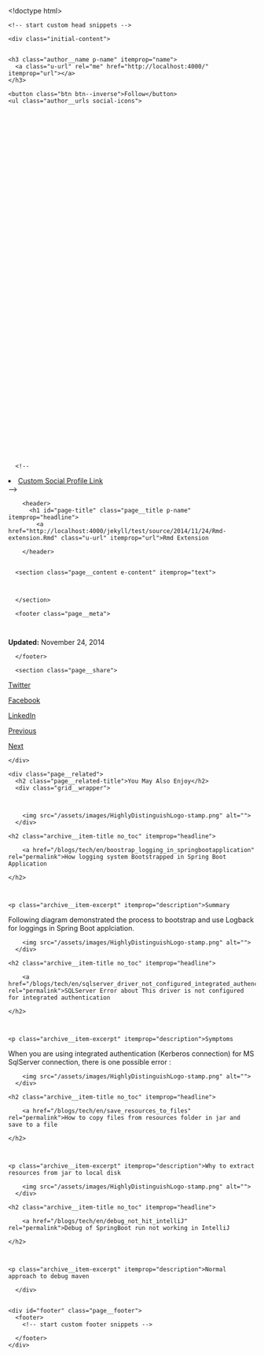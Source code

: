 <!doctype html>
<!--
  Minimal Mistakes Jekyll Theme 4.24.0 by Michael Rose
  Copyright 2013-2020 Michael Rose - mademistakes.com | @mmistakes
  Free for personal and commercial use under the MIT license
  https://github.com/mmistakes/minimal-mistakes/blob/master/LICENSE
-->
<html lang="en" class="no-js">
  <!-- CSS only -->
<link href="https://cdn.jsdelivr.net/npm/bootstrap@5.1.2/dist/css/bootstrap.min.css" rel="stylesheet" integrity="sha384-uWxY/CJNBR+1zjPWmfnSnVxwRheevXITnMqoEIeG1LJrdI0GlVs/9cVSyPYXdcSF" crossorigin="anonymous">

<!--google fonts-->
<link href="https://fonts.googleapis.com/icon?family=Material+Icons" rel="stylesheet">

  <head>
    <meta charset="utf-8">

<!-- begin _includes/seo.html --><title>Rmd Extension - Highly Distinguish</title>
<meta name="description" content="Highly Distinguish pty. ltd.">



<meta property="og:type" content="article">
<meta property="og:locale" content="en_US">
<meta property="og:site_name" content="Highly Distinguish">
<meta property="og:title" content="Rmd Extension">
<meta property="og:url" content="http://localhost:4000/jekyll/test/source/2014/11/24/Rmd-extension.Rmd">


  <meta property="og:description" content="Highly Distinguish pty. ltd.">







  <meta property="article:published_time" content="2014-11-24T00:00:00+11:00">






<link rel="canonical" href="http://localhost:4000/jekyll/test/source/2014/11/24/Rmd-extension.Rmd">




<script type="application/ld+json">
  {
    "@context": "https://schema.org",
    
      "@type": "Person",
      "name": null,
      "url": "http://localhost:4000/"
    
  }
</script>







<!-- end _includes/seo.html -->



  <link href="/feed.xml" type="application/atom+xml" rel="alternate" title="Highly Distinguish Feed">


<!-- https://t.co/dKP3o1e -->
<meta name="viewport" content="width=device-width, initial-scale=1.0">

<script>
  document.documentElement.className = document.documentElement.className.replace(/\bno-js\b/g, '') + ' js ';
</script>

<!-- For all browsers -->
<link rel="stylesheet" href="/assets/css/main.css">
<link rel="preload" href="https://cdn.jsdelivr.net/npm/@fortawesome/fontawesome-free@5/css/all.min.css" as="style" onload="this.onload=null;this.rel='stylesheet'">
<noscript><link rel="stylesheet" href="https://cdn.jsdelivr.net/npm/@fortawesome/fontawesome-free@5/css/all.min.css"></noscript>
<link rel="stylesheet" href="/assets/css/blog.css">


    <!-- start custom head snippets -->

<!-- insert favicons. use https://realfavicongenerator.net/ -->

<!-- end custom head snippets -->

  </head>

  <body class="layout--single">


    <div class="initial-content">
      



<div id="main" role="main">
  
  <div class="sidebar sticky">
  


<div itemscope itemtype="https://schema.org/Person" class="h-card">

  

  <div class="author__content">
    <h3 class="author__name p-name" itemprop="name">
      <a class="u-url" rel="me" href="http://localhost:4000/" itemprop="url"></a>
    </h3>
    
  </div>

  <div class="author__urls-wrapper">
    <button class="btn btn--inverse">Follow</button>
    <ul class="author__urls social-icons">
      

      

      

      

      

      

      

      

      

      

      

      

      

      

      

      

      

      

      

      

      

      

      

      

      

      

      <!--
  <li>
    <a href="http://link-to-whatever-social-network.com/user/" itemprop="sameAs" rel="nofollow noopener noreferrer me">
      <i class="fas fa-fw" aria-hidden="true"></i> Custom Social Profile Link
    </a>
  </li>
-->
    </ul>
  </div>
</div>
  
  </div>



  <article class="page h-entry" itemscope itemtype="https://schema.org/CreativeWork">
    <meta itemprop="headline" content="Rmd Extension">
    <meta itemprop="description" content="">
    <meta itemprop="datePublished" content="2014-11-24T00:00:00+11:00">
    

    <div class="page__inner-wrap">
      
        <header>
          <h1 id="page-title" class="page__title p-name" itemprop="headline">
            <a href="http://localhost:4000/jekyll/test/source/2014/11/24/Rmd-extension.Rmd" class="u-url" itemprop="url">Rmd Extension
</a>
          </h1>
          


        </header>
      

      <section class="page__content e-content" itemprop="text">
        
        
        
      </section>

      <footer class="page__meta">
        
        


        

  <p class="page__date"><strong><i class="fas fa-fw fa-calendar-alt" aria-hidden="true"></i> Updated:</strong> <time class="dt-published" datetime="2014-11-24T00:00:00+11:00">November 24, 2014</time></p>

      </footer>

      <section class="page__share">
  

  <a href="https://twitter.com/intent/tweet?text=Rmd+Extension%20http%3A%2F%2Flocalhost%3A4000%2Fjekyll%2Ftest%2Fsource%2F2014%2F11%2F24%2FRmd-extension.Rmd" class="btn btn--twitter" onclick="window.open(this.href, 'window', 'left=20,top=20,width=500,height=500,toolbar=1,resizable=0'); return false;" title="Share on Twitter"><i class="fab fa-fw fa-twitter" aria-hidden="true"></i><span> Twitter</span></a>

  <a href="https://www.facebook.com/sharer/sharer.php?u=http%3A%2F%2Flocalhost%3A4000%2Fjekyll%2Ftest%2Fsource%2F2014%2F11%2F24%2FRmd-extension.Rmd" class="btn btn--facebook" onclick="window.open(this.href, 'window', 'left=20,top=20,width=500,height=500,toolbar=1,resizable=0'); return false;" title="Share on Facebook"><i class="fab fa-fw fa-facebook" aria-hidden="true"></i><span> Facebook</span></a>

  <a href="https://www.linkedin.com/shareArticle?mini=true&url=http%3A%2F%2Flocalhost%3A4000%2Fjekyll%2Ftest%2Fsource%2F2014%2F11%2F24%2FRmd-extension.Rmd" class="btn btn--linkedin" onclick="window.open(this.href, 'window', 'left=20,top=20,width=500,height=500,toolbar=1,resizable=0'); return false;" title="Share on LinkedIn"><i class="fab fa-fw fa-linkedin" aria-hidden="true"></i><span> LinkedIn</span></a>
</section>


      
  <nav class="pagination">
    
      <a href="/jekyll/site/release/2014/11/13/jekyll-2-5-2-released.html" class="pagination--pager" title="Jekyll 2.5.2 Released
">Previous</a>
    
    
      <a href="/jekyll/site/team/2014/12/18/alfredxing-welcome-to-jekyll-core.html" class="pagination--pager" title="Alfred Xing has joined the Jekyll core team
">Next</a>
    
  </nav>

    </div>

    
  </article>

  
  
    <div class="page__related">
      <h2 class="page__related-title">You May Also Enjoy</h2>
      <div class="grid__wrapper">
        
          



<div class="grid__item">
  <article class="archive__item" itemscope itemtype="https://schema.org/CreativeWork">
    
      <div class="archive__item-teaser">
        <img src="/assets/images/HighlyDistinguishLogo-stamp.png" alt="">
      </div>
    
    <h2 class="archive__item-title no_toc" itemprop="headline">
      
        <a href="/blogs/tech/en/boostrap_logging_in_springbootapplication" rel="permalink">How logging system Bootstrapped in Spring Boot Application
</a>
      
    </h2>
    


    <p class="archive__item-excerpt" itemprop="description">Summary
Following diagram demonstrated the process to bootstrap and use Logback for loggings in Spring Boot applciation.

</p>
  </article>
</div>

        
          



<div class="grid__item">
  <article class="archive__item" itemscope itemtype="https://schema.org/CreativeWork">
    
      <div class="archive__item-teaser">
        <img src="/assets/images/HighlyDistinguishLogo-stamp.png" alt="">
      </div>
    
    <h2 class="archive__item-title no_toc" itemprop="headline">
      
        <a href="/blogs/tech/en/sqlserver_driver_not_configured_integrated_authenciation" rel="permalink">SQLServer Error about This driver is not configured for integrated authentication
</a>
      
    </h2>
    


    <p class="archive__item-excerpt" itemprop="description">Symptoms
When you are using integrated authentication (Kerberos connection) for MS SqlServer connection, there is one possible error :

</p>
  </article>
</div>

        
          



<div class="grid__item">
  <article class="archive__item" itemscope itemtype="https://schema.org/CreativeWork">
    
      <div class="archive__item-teaser">
        <img src="/assets/images/HighlyDistinguishLogo-stamp.png" alt="">
      </div>
    
    <h2 class="archive__item-title no_toc" itemprop="headline">
      
        <a href="/blogs/tech/en/save_resources_to_files" rel="permalink">How to copy files from resources folder in jar and save to a file
</a>
      
    </h2>
    


    <p class="archive__item-excerpt" itemprop="description">Why to extract resources from jar to local disk

</p>
  </article>
</div>

        
          



<div class="grid__item">
  <article class="archive__item" itemscope itemtype="https://schema.org/CreativeWork">
    
      <div class="archive__item-teaser">
        <img src="/assets/images/HighlyDistinguishLogo-stamp.png" alt="">
      </div>
    
    <h2 class="archive__item-title no_toc" itemprop="headline">
      
        <a href="/blogs/tech/en/debug_not_hit_intelliJ" rel="permalink">Debug of SpringBoot run not working in IntelliJ
</a>
      
    </h2>
    


    <p class="archive__item-excerpt" itemprop="description">Normal approach to debug maven

</p>
  </article>
</div>

        
      </div>
    </div>
  
  
</div>
    </div>

    
      <div class="search-content">
      </div>
    

    <div id="footer" class="page__footer">
      <footer>
        <!-- start custom footer snippets -->

<!-- end custom footer snippets -->
      </footer>
    </div>

    
  <script src="/assets/js/main.min.js"></script>










  </body>
</html>
